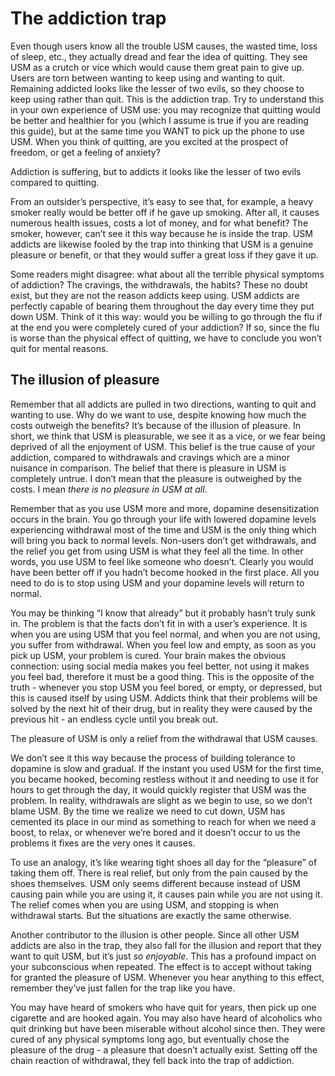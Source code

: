 # The addiction trap {#the-trap}
Even though users know all the trouble USM causes, the wasted time, loss of sleep, etc., they actually dread and fear the idea of quitting. They see USM as a crutch or vice which would cause them great pain to give up. Users are torn between wanting to keep using and wanting to quit. Remaining addicted looks like the lesser of two evils, so they choose to keep using rather than quit. This is the addiction trap. Try to understand this in your own experience of USM use: you may recognize that quitting would be better and healthier for you (which I assume is true if you are reading this guide), but at the same time you WANT to pick up the phone to use USM. When you think of quitting, are you excited at the prospect of freedom, or get a feeling of anxiety?

::: {.rmdnote data-latex=""}
Addiction is suffering, but to addicts it looks like the lesser of two evils compared to quitting.
:::

From an outsider's perspective, it's easy to see that, for example, a heavy smoker really would be better off if he gave up smoking. After all, it causes numerous health issues, costs a lot of money, and for what benefit? The smoker, however, can't see it this way because he is inside the trap. USM addicts are likewise fooled by the trap into thinking that USM is a genuine pleasure or benefit, or that they would suffer a great loss if they gave it up.

Some readers might disagree: what about all the terrible physical symptoms of addiction? The cravings, the withdrawals, the habits? These no doubt exist, but they are not the reason addicts keep using. USM addicts are perfectly capable of bearing them throughout the day every time they put down USM. Think of it this way: would you be willing to go through the flu if at the end you were completely cured of your addiction? If so, since the flu is worse than the physical effect of quitting, we have to conclude you won't quit for mental reasons.

<!---
If you still have doubts, read Appendix \@ref(AP-mental) and continue with the rest of the book when you're done.
--->

## The illusion of pleasure
Remember that all addicts are pulled in two directions, wanting to quit and wanting to use. Why do we want to use, despite knowing how much the costs outweigh the benefits? It's because of the illusion of pleasure. In short, we think that USM is pleasurable, we see it as a vice, or we fear being deprived of all the enjoyment of USM. This belief is the true cause of your addiction, compared to withdrawals and cravings which are a minor nuisance in comparison. The belief that there is pleasure in USM is completely untrue. I don't mean that the pleasure is outweighed by the costs. I mean *there is no pleasure in USM at all*.

Remember that as you use USM more and more, dopamine desensitization occurs in the brain. You go through your life with lowered dopamine levels experiencing withdrawal most of the time and USM is the only thing which will bring you back to normal levels. Non-users don't get withdrawals, and the relief you get from using USM is what they feel all the time. In other words, you use USM to feel like someone who doesn't. Clearly you would have been better off if you hadn't become hooked in the first place. All you need to do is to stop using USM and your dopamine levels will return to normal.

You may be thinking "I know that already" but it probably hasn't truly sunk in. The problem is that the facts don't fit in with a user's experience. It is when you are using USM that you feel normal, and when you are not using, you suffer from withdrawal. When you feel low and empty, as soon as you pick up USM, your problem is cured. Your brain makes the obvious connection: using social media makes you feel better, not using it makes you feel bad, therefore it must be a good thing. This is the opposite of the truth - whenever you stop USM you feel bored, or empty, or depressed, but this is caused itself by using USM. Addicts think that their problems will be solved by the next hit of their drug, but in reality they were caused by the previous hit - an endless cycle until you break out.

::: {.rmdnote}
The pleasure of USM is only a relief from the withdrawal that USM causes.
:::

We don't see it this way because the process of building tolerance to dopamine is slow and gradual. If the instant you used USM for the first time, you became hooked, becoming restless without it and needing to use it for hours to get through the day, it would quickly register that USM was the problem. In reality, withdrawals are slight as we begin to use, so we don't blame USM. By the time we realize we need to cut down, USM has cemented its place in our mind as something to reach for when we need a boost, to relax, or whenever we're bored and it doesn't occur to us the problems it fixes are the very ones it causes.

To use an analogy, it's like wearing tight shoes all day for the "pleasure" of taking them off. There is real relief, but only from the pain caused by the shoes themselves. USM only seems different because instead of USM causing pain while you are using it, it causes pain while you are not using it. The relief comes when you are using USM, and stopping is when withdrawal starts. But the situations are exactly the same otherwise.

Another contributor to the illusion is other people. Since all other USM addicts are also in the trap, they also fall for the illusion and report that they want to quit USM, but it's just *so enjoyable*. This has a profound impact on your subconscious when repeated. The effect is to accept without taking for granted the pleasure of USM. Whenever you hear anything to this effect, remember they've just fallen for the trap like you have.

You may have heard of smokers who have quit for years, then pick up one cigarette and are hooked again. You may also have heard of alcoholics who quit drinking but have been miserable without alcohol since then. They were cured of any physical symptoms long ago, but eventually chose the pleasure of the drug - a pleasure that doesn't actually exist. Setting off the chain reaction of withdrawal, they fell back into the trap of addiction.
